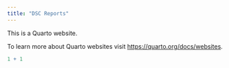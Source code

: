 ```yaml
---
title: "DSC Reports"
---
```


This is a Quarto website.

To learn more about Quarto websites visit <https://quarto.org/docs/websites>.

```r
1 + 1
```
